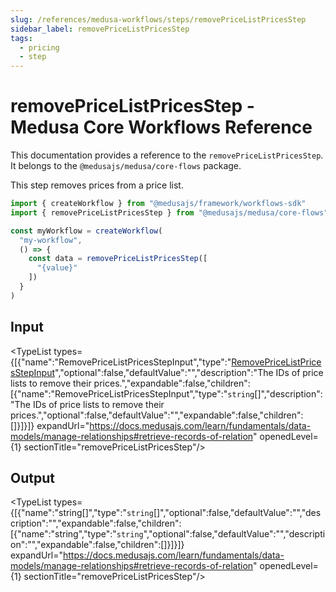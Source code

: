 ```yaml
---
slug: /references/medusa-workflows/steps/removePriceListPricesStep
sidebar_label: removePriceListPricesStep
tags:
  - pricing
  - step
---
```



# removePriceListPricesStep - Medusa Core Workflows Reference

This documentation provides a reference to the `removePriceListPricesStep`. It belongs to the `@medusajs/medusa/core-flows` package.

This step removes prices from a price list.

```ts title="src/workflows/my-workflow.ts"
import { createWorkflow } from "@medusajs/framework/workflows-sdk"
import { removePriceListPricesStep } from "@medusajs/medusa/core-flows"

const myWorkflow = createWorkflow(
  "my-workflow",
  () => {
    const data = removePriceListPricesStep([
      "{value}"
    ])
  }
)
```
  

## Input

<TypeList types={[{"name":"RemovePriceListPricesStepInput","type":"[RemovePriceListPricesStepInput](../../../../types/core_flows.RemovePriceListPricesStepInput/page.mdx)","optional":false,"defaultValue":"","description":"The IDs of price lists to remove their prices.","expandable":false,"children":[{"name":"RemovePriceListPricesStepInput","type":"`string`[]","description":"The IDs of price lists to remove their prices.","optional":false,"defaultValue":"","expandable":false,"children":[]}]}]} expandUrl="https://docs.medusajs.com/learn/fundamentals/data-models/manage-relationships#retrieve-records-of-relation" openedLevel={1} sectionTitle="removePriceListPricesStep"/>

## Output

<TypeList types={[{"name":"string[]","type":"`string`[]","optional":false,"defaultValue":"","description":"","expandable":false,"children":[{"name":"string","type":"`string`","optional":false,"defaultValue":"","description":"","expandable":false,"children":[]}]}]} expandUrl="https://docs.medusajs.com/learn/fundamentals/data-models/manage-relationships#retrieve-records-of-relation" openedLevel={1} sectionTitle="removePriceListPricesStep"/>
